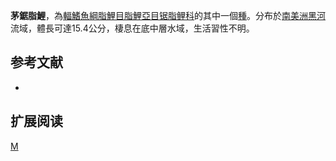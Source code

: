 {{Speciesbox 
| genus = Serrasalmus
| species = hastatus
| status = NE
| status_system = IUCN3.1
| authority =  [[Fink|Fink]] & [[Machado-Allison|Machado-Allison]], 2001
| synonyms = 
}}
'''茅鋸脂鯉'''，為[[輻鰭魚綱|輻鰭魚綱]][[脂鯉目|脂鯉目]][[脂鯉亞目|脂鯉亞目]][[锯脂鲤科|锯脂鲤科]]的其中一個[[種|種]]。分布於[[南美洲|南美洲]][[黑河|黑河]]流域，體長可達15.4公分，棲息在底中層水域，生活習性不明。

==参考文献==
{{refbegin}}
*{{FishBase_species|genus=Serrasalmus|species=hastatus|year=2014|month=1}}
{{refend}}

== 扩展阅读 ==
{{refbegin}}
{{wikispecies-inline|Serrasalmus hastatus|茅鋸脂鯉}}
{{refend}}

{{Taxonbar|from=Q293177}}

[[Category:鋸脂鯉屬|M]]


{{魚類小作品}}